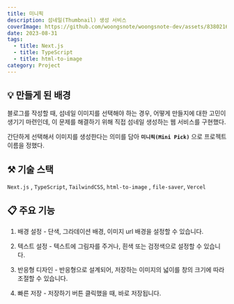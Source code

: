 ```yaml
---
title: 미니픽
description: 섬네일(Thumbnail) 생성 서비스
coverImage: https://github.com/woongsnote/woongsnote-dev/assets/83802168/9570bd35-446a-4a13-b17b-832cc8eb277d
date: 2023-08-31
tags:
  - title: Next.js
  - title: TypeScript
  - title: html-to-image
category: Project
---
```


## 💡 만들게 된 배경

블로그를 작성할 때, 섬네일 이미지를 선택해야 하는 경우, 어떻게 만들지에 대한 고민이 생기기 마련인데, 이 문제를 해결하기 위해 직접 섬네일 생성하는 웹 서비스를 구현했다.

간단하게 선택해서 이미지를 생성한다는 의미를 담아 **`미니픽(Mini Pick)`** 으로 프로젝트 이름을 정했다.

## ⚒️ 기술 스택

`Next.js` , `TypeScript`, `TailwindCSS`, `html-to-image` , `file-saver`, `Vercel`

## 📋 주요 기능

1. 배경 설정 - 단색, 그라데이션 배경, 이미지 url 배경을 설정할 수 있습니다.

2. 텍스트 설정 - 텍스트에 그림자를 주거나, 흰색 또는 검정색으로 설정할 수 있습니다.

3. 반응형 디자인 - 반응형으로 설계되어, 저장하는 이미지의 넓이를 창의 크기에 따라 조절할 수 있습니다.

4. 빠른 저장 - 저장하기 버튼 클릭했을 때, 바로 저장됩니다.

## ⌨ 구현 과정

### 프로젝트 생성

아래 명령어로 프로젝트를 생성합니다.

```bash
npx create-next-app@latest
```

### 프로젝트 구현

1.  전체 레이아웃 구성

        - 제목이 표시될 부분과 이미지 생성기가 표시될 부분을 구현했습니다.

2.  제목 컴포넌트 구현

        - 제목을 나타낼 Title 컴포넌트를 구현했습니다.

3.  이미지 생성기 컴포넌트 구현

        - 섬네일에 들어갈 문구를 입력 받는 부분을 구현했습니다.
        - 배경 스타일을 단색, 그라데이션, 이미지 배경 중 선택할 수 있게 구현했습니다.
        - 이미지 배경의 경우, 모달을 통해서 url을 입력 받게 구현했습니다.
        - 텍스트 스타일을 그림자를 추가하거나, 흰색 또는 검은색 글씨색을 설정할 수 있게 구현했습니다.

4.  미리보기 컴포넌트 구현

        - 이미지로 변환하기 전, 미리 보기할 부분을 구현했습니다.
        - 넓이가 고정되어 있지 않아, 다양한 크기로 저장 가능합니다.

5.  저장하기 컴포넌트 구현

        - 이미지를 저장할 저장하기 버튼을 구현했습니다.
        - file-saver를 이용해서, 버튼을 눌렀을 때, 바로 저장하는 로직을 추가했습니다.

### 개선 사항 및 이슈 해결

1.  이미지 생성기 컴포넌트 분할

        - 처음에는 하나의 컴포넌트 안에서, 섬네일에 들어갈 값을 설정하는 것과 미리 보기를 함께 구현했습니다. 이를 두 개의 컴포넌트로 분리했습니다.

2.  html2canvas 에서 html-to-image로 전환

        - html2canvas를 이용해서, 미리 보기 div를 이미지로 저장하도록 구현했습니다.
          해당 라이브러리를 사용했을 때, 배경 이미지를 url로 지정하면, 배경이 저장되지 않는 이슈가 발생했습니다.
          이를 해결하기 위해, html2canvas 대신 html-to-image를 적용해서 이슈를 해결했습니다.

## 💻 구현 결과

[미니픽(바로가기)](https://mini-pick.vercel.app)

![미리보기](https://github.com/woongsnote/woongsnote-dev/assets/83802168/70e6fbc2-96ca-43c5-ae5d-441efc0d28ee)